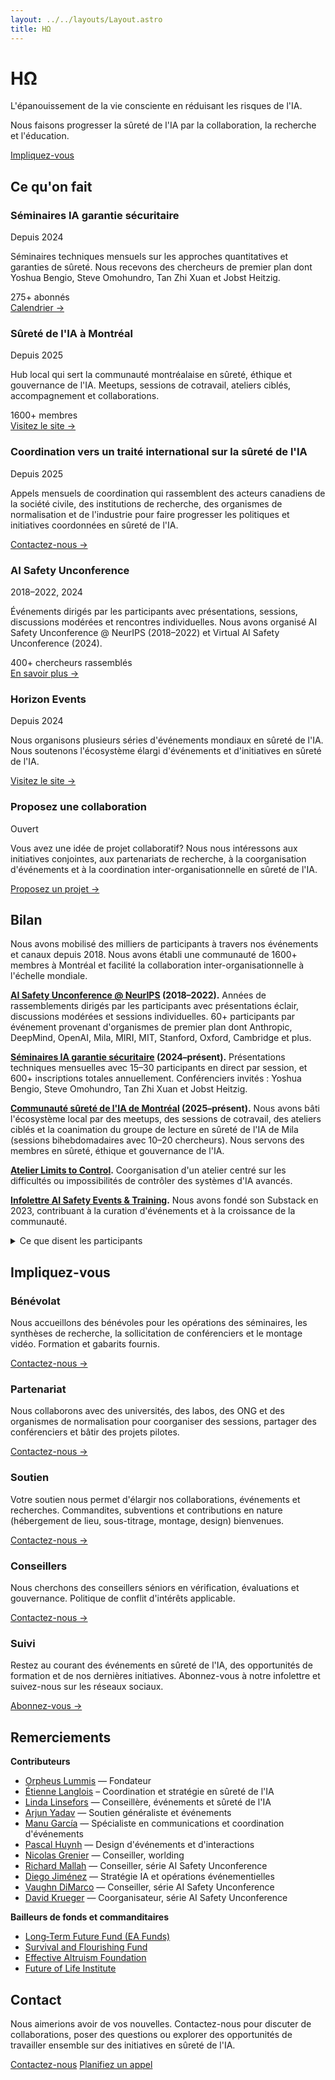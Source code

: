 ```yaml
---
layout: ../../layouts/Layout.astro
title: HΩ
---
```


<div class="hero">

# HΩ

<div class="purpose-statement">L'épanouissement de la vie consciente en réduisant les risques de l'IA.</div>

<p class="mission-statement">Nous faisons progresser la sûreté de l'IA par la collaboration, la recherche et l'éducation.</p>

<div class="cta-group">
  <a href="#impliquez-vous" class="btn btn-primary">Impliquez-vous</a>
</div>

</div>

<section id="ce-quon-fait">

## Ce qu'on fait

<div class="card-grid">

<div class="card">
  <div class="card-header">
    <h3>Séminaires IA garantie sécuritaire</h3>
    <span class="card-meta">Depuis 2024</span>
  </div>
  <p>Séminaires techniques mensuels sur les approches quantitatives et garanties de sûreté. Nous recevons des chercheurs de premier plan dont Yoshua Bengio, Steve Omohundro, Tan Zhi Xuan et Jobst Heitzig.</p>
  <div class="card-stats">
    <span>275+ abonnés</span>
  </div>
  <a href="https://luma.com/guaranteedsafeaiseminars" class="card-link">Calendrier →</a>
</div>

<div class="card">
  <div class="card-header">
    <h3>Sûreté de l'IA à Montréal</h3>
    <span class="card-meta">Depuis 2025</span>
  </div>
  <p>Hub local qui sert la communauté montréalaise en sûreté, éthique et gouvernance de l'IA. Meetups, sessions de cotravail, ateliers ciblés, accompagnement et collaborations.</p>
  <div class="card-stats">
    <span>1600+ membres</span>
  </div>
  <a href="https://aisafetymontreal.org" class="card-link">Visitez le site →</a>
</div>

<div class="card">
  <div class="card-header">
    <h3>Coordination vers un traité international sur la sûreté de l'IA</h3>
    <span class="card-meta">Depuis 2025</span>
  </div>
  <p>Appels mensuels de coordination qui rassemblent des acteurs canadiens de la société civile, des institutions de recherche, des organismes de normalisation et de l'industrie pour faire progresser les politiques et initiatives coordonnées en sûreté de l'IA.</p>
  <a href="mailto:team@horizonomega.org?subject=Traité%20canadien%20sûreté%20IA" class="card-link">Contactez-nous →</a>
</div>

<div class="card">
  <div class="card-header">
    <h3>AI Safety Unconference</h3>
    <span class="card-meta">2018–2022, 2024</span>
  </div>
  <p>Événements dirigés par les participants avec présentations, sessions, discussions modérées et rencontres individuelles. Nous avons organisé AI Safety Unconference @ NeurIPS (2018–2022) et Virtual AI Safety Unconference (2024).</p>
  <div class="card-stats">
    <span>400+ chercheurs rassemblés</span>
  </div>
  <a href="https://www.horizonevents.info/" class="card-link">En savoir plus →</a>
</div>

<div class="card">
  <div class="card-header">
    <h3>Horizon Events</h3>
    <span class="card-meta">Depuis 2024</span>
  </div>
  <p>Nous organisons plusieurs séries d'événements mondiaux en sûreté de l'IA. Nous soutenons l'écosystème élargi d'événements et d'initiatives en sûreté de l'IA.</p>
  <a href="https://www.horizonevents.info/" class="card-link">Visitez le site →</a>
</div>

<div class="card">
  <div class="card-header">
    <h3>Proposez une collaboration</h3>
    <span class="card-meta">Ouvert</span>
  </div>
  <p>Vous avez une idée de projet collaboratif? Nous nous intéressons aux initiatives conjointes, aux partenariats de recherche, à la coorganisation d'événements et à la coordination inter-organisationnelle en sûreté de l'IA.</p>
  <a href="mailto:team@horizonomega.org?subject=Proposition%20de%20projet%20collaboratif" class="card-link">Proposez un projet →</a>
</div>

</div>

</section>

<section id="bilan">

## Bilan

Nous avons mobilisé des milliers de participants à travers nos événements et canaux depuis 2018. Nous avons établi une communauté de 1600+ membres à Montréal et facilité la collaboration inter-organisationnelle à l'échelle mondiale.

**[AI Safety Unconference @ NeurIPS](https://www.horizonevents.info/events/ai-safety-unconference) (2018–2022).** Années de rassemblements dirigés par les participants avec présentations éclair, discussions modérées et sessions individuelles. 60+ participants par événement provenant d'organismes de premier plan dont Anthropic, DeepMind, OpenAI, Mila, MIRI, MIT, Stanford, Oxford, Cambridge et plus.

**[Séminaires IA garantie sécuritaire](https://luma.com/guaranteedsafeaiseminars) (2024–présent).** Présentations techniques mensuelles avec 15–30 participants en direct par session, et 600+ inscriptions totales annuellement. Conférenciers invités : Yoshua Bengio, Steve Omohundro, Tan Zhi Xuan et Jobst Heitzig.

**[Communauté sûreté de l'IA de Montréal](https://aisafetymontreal.org/) (2025–présent).** Nous avons bâti l'écosystème local par des meetups, des sessions de cotravail, des ateliers ciblés et la coanimation du groupe de lecture en sûreté de l'IA de Mila (sessions bihebdomadaires avec 10–20 chercheurs). Nous servons des membres en sûreté, éthique et gouvernance de l'IA.

**[Atelier Limits to Control](http://limitstocontrol.org).** Coorganisation d'un atelier centré sur les difficultés ou impossibilités de contrôler des systèmes d'IA avancés.

**[Infolettre AI Safety Events & Training](https://aisafetyeventsandtraining.substack.com/).** Nous avons fondé son Substack en 2023, contribuant à la curation d'événements et à la croissance de la communauté.

<details>
  <summary>Ce que disent les participants</summary>
  <blockquote>« Utile pour suivre les avancées et lancer des collaborations. » — Haydn Belfield</blockquote>
  <blockquote>« Très utile pour rencontrer et discuter avec les chercheurs en sûreté de l'IA à NeurIPS. » — <strong>Esben Kran</strong></blockquote>
  <blockquote>« Une excellente façon de rencontrer les meilleures personnes du domaine et propulser des idées audacieuses. » — <strong>Stuart Armstrong</strong></blockquote>
  <blockquote>« Les petits groupes de discussion m'ont exposé à de nouvelles perspectives. » — <strong>Adam Gleave</strong></blockquote>
</details>

</section>

<section id="impliquez-vous">

## Impliquez-vous

<div class="card-grid">

<div class="card">
  <h3>Bénévolat</h3>
  <p>Nous accueillons des bénévoles pour les opérations des séminaires, les synthèses de recherche, la sollicitation de conférenciers et le montage vidéo. Formation et gabarits fournis.</p>
  <a href="mailto:team@horizonomega.org?subject=Bénévolat" class="card-link">Contactez-nous →</a>
</div>

<div class="card">
  <h3>Partenariat</h3>
  <p>Nous collaborons avec des universités, des labos, des ONG et des organismes de normalisation pour coorganiser des sessions, partager des conférenciers et bâtir des projets pilotes.</p>
  <a href="mailto:team@horizonomega.org?subject=Partenariat" class="card-link">Contactez-nous →</a>
</div>

<div class="card">
  <h3>Soutien</h3>
  <p>Votre soutien nous permet d'élargir nos collaborations, événements et recherches. Commandites, subventions et contributions en nature (hébergement de lieu, sous-titrage, montage, design) bienvenues.</p>
  <a href="mailto:team@horizonomega.org?subject=Soutien" class="card-link">Contactez-nous →</a>
</div>

<div class="card">
  <h3>Conseillers</h3>
  <p>Nous cherchons des conseillers séniors en vérification, évaluations et gouvernance. Politique de conflit d'intérêts applicable.</p>
  <a href="mailto:team@horizonomega.org?subject=Conseillers" class="card-link">Contactez-nous →</a>
</div>

<div class="card">
  <h3>Suivi</h3>
  <p>Restez au courant des événements en sûreté de l'IA, des opportunités de formation et de nos dernières initiatives. Abonnez-vous à notre infolettre et suivez-nous sur les réseaux sociaux.</p>
  <a href="https://horizonomega.substack.com/" class="card-link">Abonnez-vous →</a>
</div>

</div>

</section>

<section id="remerciements">

## Remerciements

**Contributeurs**
- [Orpheus Lummis](https://www.orpheuslummis.info/) — Fondateur
- [Étienne Langlois](https://ca.linkedin.com/in/%C3%A9tienne-langlois-2a3119294/en) – Coordination et stratégie en sûreté de l'IA
- [Linda Linsefors](https://www.lesswrong.com/users/linda-linsefors) — Conseillère, événements et sûreté de l'IA
- [Arjun Yadav](https://www.arjunyadav.net/) — Soutien généraliste et événements
- [Manu García](https://www.linkedin.com/in/manu-garcía-communications-specialist) — Spécialiste en communications et coordination d'événements
- [Pascal Huynh](https://www.facebook.com/pozcal) — Design d'événements et d'interactions
- [Nicolas Grenier](https://en.wikipedia.org/wiki/Nicolas_Grenier_(artist)) — Conseiller, worlding
- [Richard Mallah](https://www.linkedin.com/in/richardmallah/) — Conseiller, série AI Safety Unconference
- [Diego Jiménez](https://co.linkedin.com/in/diegomauriciojimenez/en) — Stratégie IA et opérations événementielles
- [Vaughn DiMarco](https://va.ug.hn/) — Conseiller, série AI Safety Unconference
- [David Krueger](https://davidscottkrueger.com/) — Coorganisateur, série AI Safety Unconference

**Bailleurs de fonds et commanditaires**
- [Long‑Term Future Fund (EA Funds)](https://funds.effectivealtruism.org/funds/far-future)
- [Survival and Flourishing Fund](https://survivalandflourishing.fund/)
- [Effective Altruism Foundation](https://ea-foundation.org/)
- [Future of Life Institute](https://futureoflife.org/)

</section>

<section id="contact">

## Contact

<p>Nous aimerions avoir de vos nouvelles. Contactez-nous pour discuter de collaborations, poser des questions ou explorer des opportunités de travailler ensemble sur des initiatives en sûreté de l'IA.</p>

<div class="cta-group">
  <a href="mailto:team@horizonomega.org" class="btn btn-primary">Contactez-nous</a>
  <a href="https://cal.com/horizonomega" class="btn btn-secondary">Planifiez un appel</a>
</div>

</section>
